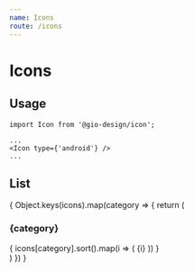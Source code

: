 ```yaml
---
name: Icons
route: /icons
---
```



# Icons

## Usage

```
import Icon from '@gio-design/icon';

...
<Icon type={'android'} />
...
```

## List

<div>
  {
    Object.keys(icons).map(category => {
      return (
        <div>
          <h3>{category}</h3>
          {
            icons[category].sort().map(i => (
              <span style={{ display: 'inline-block', margin: '0 10px 15px 0', width: '23%', padding: '5px 15px', background: '#FAFAFA' }}>
                <Icon type={i} size='large' style={{ marginRight: 10 }} />
                <span style={{ fontSize: 12, color: '#999' }}>{i}</span>
              </span>
            ))
          }
        </div>
      )
    })
  }
</div>